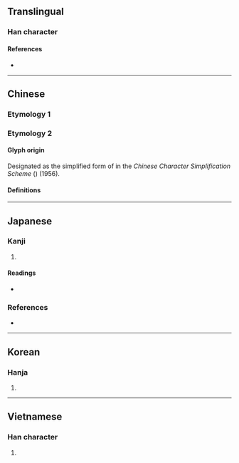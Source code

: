 {{also|別}}
{{character info/new}}
==Translingual==

===Han character===
{{Han char|rn=18|rad=刀|as=05|sn=7|four=|canj=RSLN,XRSLN|ids=⿰另刂}}

====References====
* {{Han ref|kx=0138.281|dkj=01925|hdz=10328.130|uh=522B}}

----

==Chinese==

===Etymology 1===
{{zh-see|別|sv}}

===Etymology 2===

====Glyph origin====
Designated as the simplified form of {{l|mul|彆}} in the ''Chinese Character Simplification Scheme'' ({{w2|zh|漢字簡化方案}}) (1956).

====Definitions====
{{zh-see|彆}}

----

==Japanese==

===Kanji===
{{ja-kanji|grade=|rs=刀05}}

# {{alternative form of|別|lang=ja}}

====Readings====
* {{ja-readings|on=[[べつ]] (betsu), [[べち]] (bechi)|kun=[[わかれる]] (wakareru), [[わける]] (wakeru), [[わかれ]] (wakare)}}

===References===
* {{R:Koseki Moji|022700}}

----

==Korean==

===Hanja===
{{ko-hanja|hangeul=별|rv=byeol|mr=pyŏl}}

# {{defn|lang=ko|sort=刀05}}

----

==Vietnamese==

===Han character===
{{vi-hantu|[[biệt]]|rs=刀05}}

# {{defn|lang=vi|sort=刀05}}